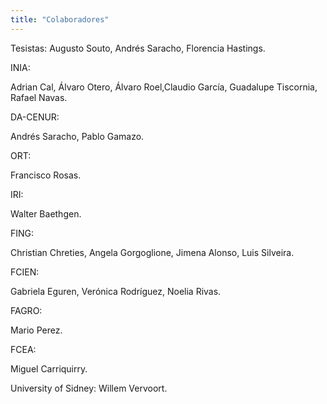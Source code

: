 ```yaml
---
title: "Colaboradores"
---
```



Tesistas:
Augusto Souto, Andrés Saracho, Florencia Hastings.

INIA:

Adrian Cal, Álvaro Otero, Álvaro Roel,Claudio García, Guadalupe Tiscornia, Rafael Navas.

DA-CENUR:

Andrés Saracho, Pablo Gamazo.

ORT:

Francisco Rosas.

IRI:

Walter Baethgen.

FING:

Christian Chreties, Angela Gorgoglione, Jimena Alonso, Luis Silveira.

FCIEN:

Gabriela Eguren, Verónica Rodríguez, Noelia Rivas.

FAGRO:

Mario Perez.

FCEA:

Miguel Carriquirry.

University of Sidney:
Willem Vervoort.

